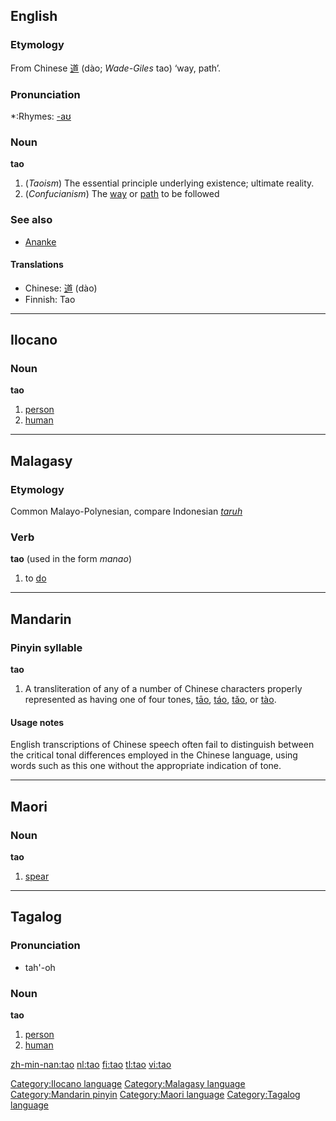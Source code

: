 {{see|tāo|táo|tǎo|tào}}
==English==
{{wikipedia}}

===Etymology===
From Chinese [[道]] (dào; ''Wade-Giles'' tao) ‘way, path’.

===Pronunciation===
{{IPA|/taʊ/}}
*:Rhymes: [[Rhymes:English:-aʊ|-aʊ]]

===Noun===
'''tao'''

# (''Taoism'')  The essential principle underlying existence; ultimate reality.
# (''Confucianism'') The [[way]] or [[path]] to be followed

===See also===
*[[Ananke]]

====Translations====
*Chinese: [[道]] (dào)
*Finnish: Tao

----

==Ilocano==

===Noun===
'''tao'''

# [[person]]
# [[human]]

[[Category:Ilocano language]]

----

==Malagasy==

===Etymology===
Common Malayo-Polynesian, compare Indonesian ''[[taruh]]''

===Verb===
'''tao''' (used in the form ''manao'')

# to [[do]]

[[Category:Malagasy language]]

----

==Mandarin==

===Pinyin syllable===
'''tao'''

# A transliteration of any of a number of Chinese characters properly represented as having one of four tones, [[tāo]], [[táo]], [[tǎo]], or [[tào]].

====Usage notes====
English transcriptions of Chinese speech often fail to distinguish between the critical tonal differences employed in the Chinese language, using words such as this one without the appropriate indication of tone.

[[Category:Mandarin pinyin]]

----

==Maori==

===Noun===
'''tao'''

# [[spear]]

[[Category:Maori language]]

----

==Tagalog==

===Pronunciation===
*tah'-oh

===Noun===
'''tao'''

# [[person]]
# [[human]]

[[Category:Tagalog language]]

[[zh-min-nan:tao]]
[[nl:tao]]
[[fi:tao]]
[[tl:tao]]
[[vi:tao]]